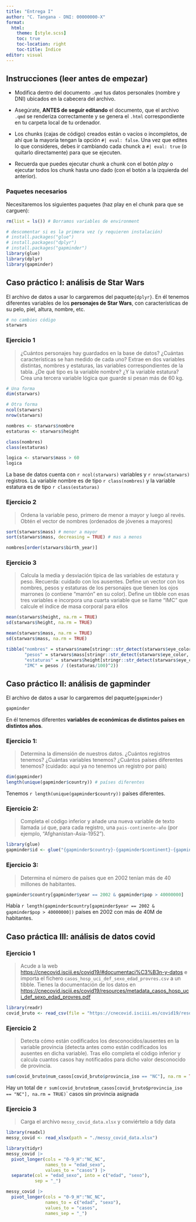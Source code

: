 ---
title: "Entrega I"
author: "C. Tangana - DNI: 00000000-X"
format:
  html:
    theme: [style.scss]
    toc: true
    toc-location: right
    toc-title: Índice
editor: visual
---

## Instrucciones (leer antes de empezar)

-   Modifica dentro del documento `.qmd` tus datos personales (nombre y DNI) ubicados en la cabecera del archivo.

-   Asegúrate, **ANTES de seguir editando** el documento, que el archivo `.qmd` se renderiza correctamente y se genera el `.html` correspondiente en tu carpeta local de tu ordenador.

-   Los chunks (cajas de código) creados están o vacíos o incompletos, de ahí que la mayoría tengan la opción `#| eval: false`. Una vez que edites lo que consideres, debes ir cambiando cada chunck a `#| eval: true` (o quitarlo directamente) para que se ejecuten.

-   Recuerda que puedes ejecutar chunk a chunk con el botón *play* o ejecutar todos los chunk hasta uno dado (con el botón a la izquierda del anterior).

### Paquetes necesarios

Necesitaremos los siguientes paquetes (haz play en el chunk para que se carguen):

```{r paquetes}
rm(list = ls()) # Borramos variables de environment

# descomentar si es la primera vez (y requieren instalación)
# install.packages("glue")
# install.packages("dplyr")
# install.packages("gapminder")
library(glue)
library(dplyr)
library(gapminder)
```

## Caso práctico I: análisis de Star Wars

El archivo de datos a usar lo cargaremos del paquete`{dplyr}`. En él tenemos diferentes variables de los **personajes de Star Wars**, con características de su pelo, piel, altura, nombre, etc.

```{r}
# no cambies código
starwars
```

### Ejercicio 1

> ¿Cuántos personajes hay guardados en la base de datos? ¿Cuántas características se han medido de cada uno? Extrae en dos variables distintas, nombres y estaturas, las variables correspondientes de la tabla. ¿De qué tipo es la variable nombre? ¿Y la variable estatura? Crea una tercera variable lógica que guarde si pesan más de 60 kg.

```{r}
# Una forma
dim(starwars)

# Otra forma
ncol(starwars)
nrow(starwars)

nombres <- starwars$nombre
estaturas <- starwars$height

class(nombres)
class(estaturas)

logica <- starwars$mass > 60
logica
```

La base de datos cuenta con `r ncol(starwars)` variables y `r nrow(starwars)` registros. La variable nombre es de tipo `r class(nombres)` y la variable estatura es de tipo `r class(estaturas)`

### Ejercicio 2

> Ordena la variable peso, primero de menor a mayor y luego al revés. Obtén el vector de nombres (ordenados de jóvenes a mayores)

```{r}
sort(starwars$mass) # menor a mayor
sort(starwars$mass, decreasing = TRUE) # mas a menos

nombres[order(starwars$birth_year)]
```

### Ejercicio 3

> Calcula la media y desviación típica de las variables de estatura y peso. Recuerda: cuidado con los ausentes. Define un vector con los nombres, pesos y estaturas de los personajes que tienen los ojos marrones (o contiene "marrón" en su color). Define un tibble con esas tres variables e incorpora una cuarta variable que se llame "IMC" que calcule el índice de masa corporal para ellos

```{r}
mean(starwars$height, na.rm = TRUE)
sd(starwars$height, na.rm = TRUE)

mean(starwars$mass, na.rm = TRUE)
sd(starwars$mass, na.rm = TRUE)

tibble("nombres" = starwars$name[stringr::str_detect(starwars$eye_color, "brown")],
       "pesos" = starwars$mass[stringr::str_detect(starwars$eye_color, "brown")],
       "estaturas" = starwars$height[stringr::str_detect(starwars$eye_color, "brown")],
       "IMC" = pesos / ((estaturas/100)^2))
```

## Caso práctico II: análisis de gapminder

El archivo de datos a usar lo cargaremos del paquete`{gapminder}`

```{r}
gapminder
```

En él tenemos diferentes **variables de económicas de distintos países en distintos años**.

### Ejercicio 1:

> Determina la dimensión de nuestros datos. ¿Cuántos registros tenemos? ¿Cuántas variables tenemos? ¿Cuántos países diferentes tenemos? (cuidado: aquí ya no tenemos un registro por país)

```{r}
dim(gapminder)
length(unique(gapminder$country)) # países diferentes
```

Tenemos `r length(unique(gapminder$country))` países diferentes.

### Ejercicio 2:

> Completa el código inferior y añade una nueva variable de texto llamada `id` que, para cada registro, una `pais-continente-año` (por ejemplo, "Afghanistan-Asia-1952").

```{r}
library(glue)
gapminder$id <- glue("{gapminder$country}-{gapminder$continent}-{gapminder$year}")
```

### Ejercicio 3:

> Determina el número de países que en 2002 tenían más de 40 millones de habitantes.

```{r}
gapminder$country[gapminder$year == 2002 & gapminder$pop > 40000000]


```

Había `r length(gapminder$country[gapminder$year == 2002 & gapminder$pop > 40000000])` países en 2002 con más de 40M de habitantes.

## Caso práctica III: análisis de datos covid

### Ejercicio 1

> Acude a la web <https://cnecovid.isciii.es/covid19/#documentaci%C3%B3n-y-datos> e importa el fichero `casos_hosp_uci_def_sexo_edad_provres.csv` a un tibble. Tienes la documentación de los datos en <https://cnecovid.isciii.es/covid19/resources/metadata_casos_hosp_uci_def_sexo_edad_provres.pdf>

```{r}
library(readr)
covid_bruto <- read_csv(file = "https://cnecovid.isciii.es/covid19/resources/casos_hosp_uci_def_sexo_edad_provres.csv")
```

### Ejercicio 2

> Detecta cómo están codificados los desconocidos/ausentes en la variable provincia (detecta antes como están codificados los ausentes en dicha variable). Tras ello completa el código inferior y calcula cuantos casos hay notificados para dicho valor desconocido de provincia.

```{r}
sum(covid_bruto$num_casos[covid_bruto$provincia_iso == "NC"], na.rm = TRUE)
```

Hay un total de `r sum(covid_bruto$num_casos[covid_bruto$provincia_iso == "NC"], na.rm = TRUE)`\` casos sin provincia asignada

### Ejercicio 3

> Carga el archivo `messy_covid_data.xlsx` y conviértelo a tidy data

```{r}
library(readxl)
messy_covid <- read_xlsx(path = "./messy_covid_data.xlsx")

library(tidyr)
messy_covid |>
  pivot_longer(cols = "0-9_H":"NC_NC",
               names_to = "edad_sexo",
               values_to = "casos") |>
  separate(col = "edad_sexo", into = c("edad", "sexo"),
           sep = "_")

messy_covid |>
  pivot_longer(cols = "0-9_H":"NC_NC",
               names_to = c("edad", "sexo"),
               values_to = "casos",
               names_sep = "_")
```
